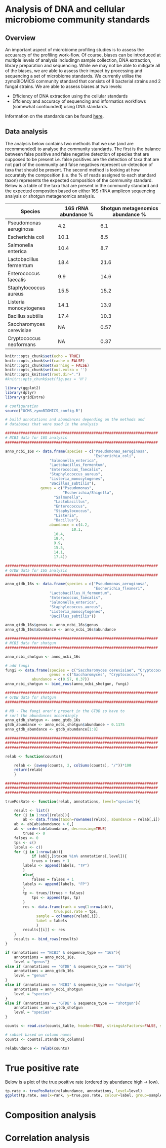 # Analysis of DNA and cellular microbiome community standards

## Overview

An important aspect of microbiome profiling studies is to assess the accuaracy of the profiling work-flow. Of course, biases can be introduced at multiple levels of analysis includingn sample collection, DNA extraction, library preparation and sequencing. While we may not be able to mitigate all of the biases, we are able to assess their impact by processing and sequencing a set of microbiome standards. We currently utilise the zymoBIOMICS community standard that consists of 8 bacterial strains and 2 fungal strains. We are able to assess biases at two levels:

* Efficiency of DNA extraction using the cellular standards
* Effciency and accuracy of sequencing and informatics workflows (somewhat confounded) using DNA standards.

Information on the standards can be found [here](https://files.zymoresearch.com/protocols/_d6305_d6306_zymobiomics_microbial_community_dna_standard.pdf).


## Data analysis

The analysis below contains two methods that we use (and are recommended) to analyse the community standards. The first is the balance between false positive and false negative detection of species that are supposed to be present i.e. false positives are the detection of taxa that are not part of the community and false negatives represent un-detection of taxa that should be present. The second method is looking at how accurately the composition (i.e. the % of reads assigned to each standard taxon) represents the expected composition of the community standard. Below is a table of the taxa that are present in the community standard and the expected compostion based on either 16S rRNA amplicon sequencing analysis or shotgun metagenomics analysis.


|Species                   | 16S rRNA abundance % | Shotgun metagenomics abundance % |
|--------------------------|----------------------|--------------------------------- |
|Pseudomonas aeruginosa    | 4.2                  | 6.1                              |
|Escherichia coli          | 10.1                 | 8.5                              |
|Salmonella enterica       | 10.4                 | 8.7                              |
|Lactobacillus fermentum   | 18.4                 | 21.6                             |
|Enterococcus faecalis     | 9.9                  | 14.6                             |
|Staphylococcus aureus     | 15.5                 | 15.2                             |
|Listeria monocytogenes    | 14.1                 | 13.9                             |
|Bacillus subtilis         | 17.4                 | 10.3                             |
|Saccharomyces cerevisiae  | NA                   | 0.57                             |
|Cryptococcus neoformans   | NA                   | 0.37                             |


```r
knitr::opts_chunk$set(echo = TRUE)
knitr::opts_chunk$set(cache = FALSE)
knitr::opts_chunk$set(warning = FALSE)
knitr::opts_chunk$set(out.extra = '')
knitr::opts_knit$set(root.dir=".")
#knitr::opts_chunk$set(fig.pos = 'H')
```

```r
library(ggplot2)
library(dplyr)
library(gridExtra)

# configuration
source("OCMS_zymoBIOMICS_config.R")
```

```r

# build annotations and abundances depending on the methods and
# databases that were used in the analysis

#####################################################################
# NCBI data for 16S analysis
#####################################################################

anno_ncbi_16s <- data.frame(species = c("Pseudomonas_aeruginosa",
                                        "Escherichia_coli",
					"Salmonella_enterica",
					"Lactobacillus_fermentum",
					"Enterococcus_faecalis",
					"Staphylococcus_aureus",
					"Listeria_monocytogenes",
					"Bacillus_subtilis"),
			    genus = c("Pseudomonas",
			              "Escherichia/Shigella",
				      "Salmonella",
				      "Lactobacillus",
				      "Enterococcus",
				      "Staphylococcus",
				      "Listeria",
				      "Bacillus"),
		            abundance = c(4.2,
			                  10.1,
			 		  10.4,
					  18.4,
					  9.9,
					  15.5,
					  14.1,
					  17.4))

#####################################################################
# GTDB data for 16S analysis
#####################################################################

anno_gtdb_16s <- data.frame(species = c("Pseudomonas_aeruginosa",
                                        "Escherichia_flexneri",
					"Lactobacillus_H_fermentum",
					"Enterococcus_faecalis",
					"Salmonella_enterica",
					"Staphylococcus_aureus",
					"Listeria_monocytogenes",
					"Bacillus_subtilis"))

anno_gtdb_16s$genus <- anno_ncbi_16s$genus
anno_gtdb_16s$abundance <- anno_ncbi_16s$abundance

#####################################################################
# NCBI data for shotgun
#####################################################################

anno_ncbi_shotgun <- anno_ncbi_16s

# add fungi
fungi <- data.frame(species = c("Saccharomyces cerevisiae", "Cryptococcus neoformans"),
                    genus = c("Saccharomyces", "Cryptococcus"),
		    abundance = c(0.57, 0.37))
anno_ncbi_shotgun <- bind_rows(anno_ncbi_shotgun, fungi)

#####################################################################
# GTDB data for shotgun
#####################################################################

# NB - The fungi aren't present in the GTDB so have to
# sort the abundances accordingly
anno_gtdb_shotgun <- anno_gtdb_16s
gtdb_abundance <- anno_ncbi_shotgun$abundance + 0.1175
anno_gtdb_abundance <- gtdb_abundance[1:8]
```

```r

#####################################################################
#####################################################################
#####################################################################

relab <- function(counts){

    relab <- (sweep(counts, 2, colSums(counts), "/"))*100
    return(relab)
    }

#####################################################################
#####################################################################
#####################################################################

truePosRate <- function(relab, annotations, level="species"){

    result <- list()
    for (i in 1:ncol(relab)){
        ab <- data.frame(taxon=rownames(relab), abundance = relab[,i])
	ab <- ab[ab$abundance > 0,]
	ab <- order(ab$abundance, decreasing=TRUE)
        trues <- 0
	falses <- 0
	tps <- c()
	labels <- c()
	for (j in 1:nrow(ab)){
            if (ab[j,]$taxon %in% annotations[,level]){
	        trues = trues + 1
		labels <- append(labels, "TP")
	    }
	    else{
	        falses = falses + 1
		labels <- append(labels, "FP")
	    }
	    tp <- trues/(trues + falses)
            tps <- append(tps, tp)		
        }
        res <- data.frame(rank = seq(1:nrow(ab)),
	                  true.pos.rate = tps,
			  sample = colnames(relab[,i]),
			  label = labels
			  )
        results[[i]] <- res
    }
    results <- bind_rows(results)
}

```

```r

if (annotations == "NCBI" & sequence_type == "16S"){
    annotations = anno_ncbi_16s,
    level = "genus"}
else if (annotations == "GTDB" & sequence_type == "16S"){
    annotations = anno_gtdb_16s
    level = "genus"
}
else if (annotations == "NCBI" & sequence_type == "shotgun"){
    annotations = anno_ncbi_shotgun
    level = "species"
}
else if (annotations == "GTDB" & sequence_type == "shotgun"){
    annotations = anno_gtdb_shotgun
    level = "species"
}
```

```r

counts <- read.csv(counts_table, header=TRUE, stringsAsFactors=FALSE, sep="\t", row.names=1)

# subset based on column names
counts <- counts[,standards_columns]

relabundance <- relab(counts)
```

# True positive rate

Below is a plot of the true positive rate (ordered by abundance high -> low).  

```r

tp.rate <- truePosRate(relabundance, annotations, level=level)
ggplot(tp.rate, aes(x=rank, y=true.pos.rate, colour=label, group=sample)) + geom_point() + theme_bw() + scale_colour_manual(values=c("grey", "purple"))

```


# Composition analysis


# Correlation analysis


